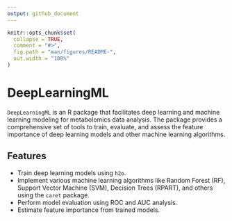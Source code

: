 ```yaml
---
output: github_document
---
```


<!-- README.md is generated from README.Rmd. Please edit that file -->

```r
knitr::opts_chunk$set(
  collapse = TRUE,
  comment = "#>",
  fig.path = "man/figures/README-",
  out.width = "100%"
)
```

# DeepLearningML

<!-- badges: start -->
<!-- badges: end -->

`DeepLearningML` is an R package that facilitates deep learning 
and machine learning modeling for metabolomics data analysis. 
The package provides a comprehensive set of tools to train, evaluate, 
and assess the feature importance of deep learning models 
and other machine learning algorithms.

## Features

- Train deep learning models using `h2o`.
- Implement various machine learning algorithms like Random Forest (RF), Support Vector Machine (SVM), Decision Trees (RPART), and others using the `caret` package.
- Perform model evaluation using ROC and AUC analysis.
- Estimate feature importance from trained models.
